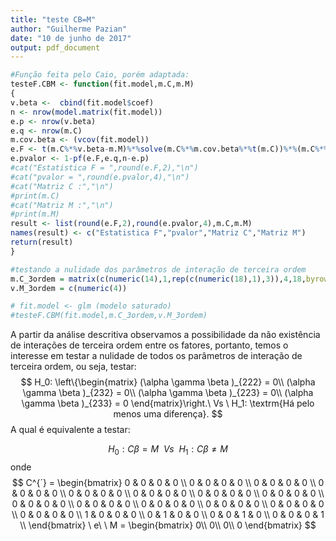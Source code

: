 ```yaml
---
title: "teste CB=M"
author: "Guilherme Pazian"
date: "10 de junho de 2017"
output: pdf_document
---
```


```r
#Função feita pelo Caio, porém adaptada:
testeF.CBM <- function(fit.model,m.C,m.M)
{
v.beta <-  cbind(fit.model$coef)
n <- nrow(model.matrix(fit.model))
e.p <- nrow(v.beta)
e.q <- nrow(m.C)
m.cov.beta <- (vcov(fit.model))
e.F <- t(m.C%*%v.beta-m.M)%*%solve(m.C%*%m.cov.beta%*%t(m.C))%*%(m.C%*%v.beta-m.M)/e.q
e.pvalor <- 1-pf(e.F,e.q,n-e.p)
#cat("Estatistica F = ",round(e.F,2),"\n")
#cat("pvalor = ",round(e.pvalor,4),"\n")
#cat("Matriz C :","\n")
#print(m.C)
#cat("Matriz M :","\n")
#print(m.M)
result <- list(round(e.F,2),round(e.pvalor,4),m.C,m.M)
names(result) <- c("Estatistica F","pvalor","Matriz C","Matriz M")
return(result)
}

```



```r
#testando a nulidade dos parâmetros de interação de terceira ordem
m.C_3ordem = matrix(c(numeric(14),1,rep(c(numeric(18),1),3)),4,18,byrow = TRUE)
v.M_3ordem = c(numeric(4))

# fit.model <- glm (modelo saturado) 
#testeF.CBM(fit.model,m.C_3ordem,v.M_3ordem)

```



A partir da análise descritiva observamos a possibilidade da não existência de interações de terceira ordem entre os fatores, portanto, temos o interesse em testar a nulidade de todos os parâmetros de interação de terceira ordem, ou seja, testar:
$$
H_0:
\left\{\begin{matrix}
(\alpha \gamma \beta )_{222} = 0\\ 
(\alpha \gamma \beta )_{232} = 0\\ 
(\alpha \gamma \beta )_{223} = 0\\ 
(\alpha \gamma \beta )_{233} = 0
\end{matrix}\right.\ Vs \ H_1: \textrm{Há pelo menos uma diferença}.
$$
A qual é equivalente a testar:

$$
H_0: C\beta = M \ \ Vs \ \ H_1: C\beta \neq M
$$
onde
$$
C^{´} = 
\begin{bmatrix}
0 & 0 & 0 & 0 \\ 
0 & 0 & 0 & 0 \\ 
0 & 0 & 0 & 0 \\ 
0 & 0 & 0 & 0 \\ 
0 & 0 & 0 & 0 \\ 
0 & 0 & 0 & 0 \\ 
0 & 0 & 0 & 0 \\ 
0 & 0 & 0 & 0 \\ 
0 & 0 & 0 & 0 \\ 
0 & 0 & 0 & 0 \\ 
0 & 0 & 0 & 0 \\ 
0 & 0 & 0 & 0 \\ 
0 & 0 & 0 & 0 \\ 
0 & 0 & 0 & 0 \\ 
1 & 0 & 0 & 0 \\ 
0 & 1 & 0 & 0 \\ 
0 & 0 & 1 & 0 \\ 
0 & 0 & 0 & 1 \\ 
\end{bmatrix}
 \ e\ \  M = 
\begin{bmatrix}
0\\ 
0\\ 
0\\ 
0
\end{bmatrix}
$$







